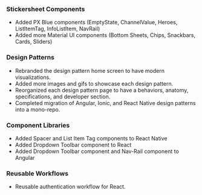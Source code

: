 ### Stickersheet Components

- Added PX Blue components (EmptyState, ChannelValue, Heroes, ListItemTag, InfoListItem, NavRail)
- Added more Material UI components (Bottom Sheets, Chips, Snackbars, Cards, Sliders)

### Design Patterns
- Rebranded the design pattern home screen to have modern visualizations.
- Added more images and gifs to showcase each design pattern.
- Reorganized each design pattern page to have a behaviors, anatomy, specifications, and developer section.
- Completed migration of Angular, Ionic, and React Native design patterns into a mono-repo.

### Component Libraries
- Added Spacer and List Item Tag components to React Native
- Added Dropdown Toolbar component to React
- Added Dropdown Toolbar component and Nav-Rail component to Angular

### Reusable Workflows

- Reusable authentication workflow for React.
